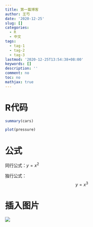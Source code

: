 ```yaml
---
title: 第一篇博客
author: 王芍
date: '2020-12-25'
slug: []
categories:
  - R
  - 中文
tags:
  - tag-1
  - tag-2
  - tag-3
lastmod: '2020-12-25T13:54:38+08:00'
keywords: []
description: ''
comment: no
toc: no
mathjax: true
---
```


<!--more-->

# R代码

```r
summary(cars)
```

```r
plot(pressure)
```

# 公式

同行公式：$y=x^{2}$

独行公式：
$$y=x^{3}$$



# 插入图片

![](https://gitee.com/shao818/Figure/raw/master/null/ABTAD0A2EF7324A135F7A1D705AD765A3F43D63062AFA52F47EA6BFA5566B468D32.jpg)